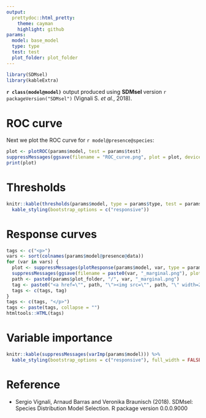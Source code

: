 ```yaml
---
output:
  prettydoc::html_pretty:
    theme: cayman
    highlight: github
params:
  model: base_model
  type: type
  test: test
  plot_folder: plot_folder
---
```


```r
library(SDMsel)
library(kableExtra)
```

**`r class(model@model)`** output produced using **SDMsel** version `r packageVersion("SDMsel")` (Vignali S. *et al.*, 2018).

# ROC curve

Next we plot the ROC curve for `r model@presence@species`:

```r
plot <- plotROC(params$model, test = params$test)
suppressMessages(ggsave(filename = "ROC_curve.png", plot = plot, device = "png", path = params$plot_folder))
print(plot)
```

# Thresholds

```r
knitr::kable(thresholds(params$model, type = params$type, test = params$test)) %>%
  kable_styling(bootstrap_options = c("responsive"))
```

# Response curves

```r
tags <- c("<p>")
vars <- sort(colnames(params$model@presence@data))
for (var in vars) {
  plot <- suppressMessages(plotResponse(params$model, var, type = params$type, marginal = TRUE, rug = TRUE))
  suppressMessages(ggsave(filename = paste0(var, "_marginal.png"), plot = plot, device = "png", path = params$plot_folder))
  path <- paste0(params$plot_folder, "/", var, "_marginal.png")
  tag <- paste0("<a href=\"", path, "\"><img src=\"", path, "\" width=25%>")
  tags <- c(tags, tag)
}
tags <- c(tags, "</p>")
tags <- paste(tags, collapse = "")
htmltools::HTML(tags)
```

# Variable importance

```r
knitr::kable(suppressMessages(varImp(params$model))) %>%
  kable_styling(bootstrap_options = c("responsive"), full_width = FALSE)
```


# Reference

- Sergio Vignali, Arnaud Barras and Veronika Braunisch (2018). SDMsel: Species Distribution Model Selection. R package version 0.0.0.9000
